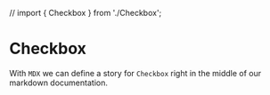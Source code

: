 // import { Checkbox } from './Checkbox';

<Meta title="MDX/Checkbox" component={Checkbox} />

# Checkbox

With `MDX` we can define a story for `Checkbox` right in the middle of our
markdown documentation.

<Preview>
  <Story name="all checkboxes">
    <form>
      <Checkbox id="Unchecked" label="Unchecked" />
      <Checkbox id="Checked" label="Checked" checked />
      <Checkbox appearance="secondary" id="second" label="Secondary" checked />
    </form>
  </Story>
</Preview>